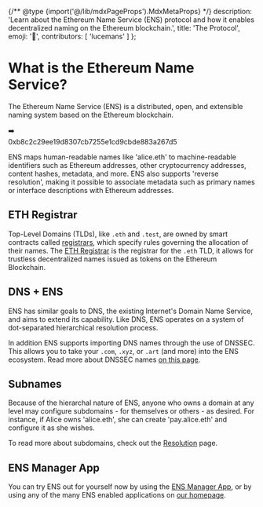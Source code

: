 
{/** @type {import('@/lib/mdxPageProps').MdxMetaProps} */}
    description: 'Learn about the Ethereum Name Service (ENS) protocol and how it enables decentralized naming on the Ethereum blockchain.',
    title: 'The Protocol',
    emoji: '📖',
    contributors: [
        'lucemans'
    ]
};

# What is the Ethereum Name Service?

The Ethereum Name Service (ENS) is a distributed, open, and extensible naming system based on the Ethereum blockchain.

<div className="card1 not-prose">
  <div className="flex justify-center gap-4 p-4">
    <Usertag />
    <div className="flex h-12 items-center">➡️</div>
    <div className="w-32 whitespace-normal break-all pt-3 text-xs">
      <div>0xb8c2c29ee19d8307cb7255e1cd9cbde883a267d5</div>
    </div>
  </div>
</div>

ENS maps human-readable names like 'alice.eth' to machine-readable identifiers such as Ethereum addresses, other cryptocurrency addresses, content hashes, metadata, and more.
ENS also supports 'reverse resolution', making it possible to associate metadata such as primary names or interface descriptions with Ethereum addresses.

## ETH Registrar

Top-Level Domains (TLDs), like `.eth` and `.test`, are owned by smart contracts called [registrars](/registry/eth), which specify rules governing the allocation of their names.
The [ETH Registrar](/registry/eth) is the registrar for the `.eth` TLD, it allows for trustless decentralized names issued as tokens on the Ethereum Blockchain.

## DNS + ENS

ENS has similar goals to DNS, the existing Internet's Domain Name Service, and aims to extend its capability.
Like DNS, ENS operates on a system of dot-separated hierarchical resolution process.

In addition ENS supports importing DNS names through the use of DNSSEC.
This allows you to take your `.com`, `.xyz`, or `.art` (and more) into the ENS ecosystem. Read more about DNSSEC names [on this page](/learn/dns).

<DNSGrid />

## Subnames

Because of the hierarchal nature of ENS, anyone who owns a domain at any level may configure subdomains - for themselves or others - as desired.
For instance, if Alice owns 'alice.eth', she can create 'pay.alice.eth' and configure it as she wishes.

To read more about subdomains, check out the [Resolution](/resolution/quickstart) page.

## ENS Manager App

You can try ENS out for yourself now by using the [ENS Manager App](https://ens.app/), or by using any of the many ENS enabled applications on [our homepage](https://ens.domains/).
